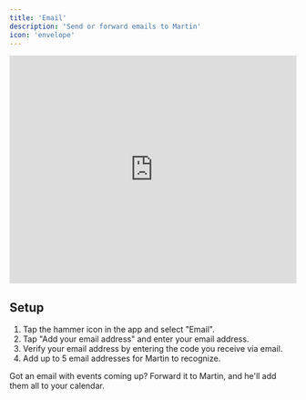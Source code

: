 ```yaml
---
title: 'Email'
description: 'Send or forward emails to Martin'
icon: 'envelope'
---
```


<iframe
  width="100%"
  height="400"
  src="https://www.youtube.com/embed/P0MZp20gK3w?si=0sbkrXsyhuQUgsZQ"
  title="YouTube video player"
  frameborder="0"
  allow="accelerometer; autoplay; clipboard-write; encrypted-media; gyroscope; picture-in-picture"
  allowfullscreen
  ></iframe>

## Setup

1. Tap the hammer icon in the app and select "Email".
2. Tap "Add your email address" and enter your email address.
3. Verify your email address by entering the code you receive via email.
4. Add up to 5 email addresses for Martin to recognize.

<Tip>
    Got an email with events coming up? Forward it to Martin, and he'll add them all to your calendar.
</Tip>